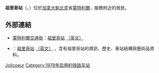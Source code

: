 {{Infobox station 
| name          = 祖里哥<br />{{lang|fr|Jolicoeur}}
| type          = 
| style         = Montreal Metro
| image         = Jolicoeur metro station.jpg
| image_caption = 
| address       = [[魁北克省|魁北克省]][[蒙特利爾|蒙特利爾]]{{link-en|西南區 (蒙特利爾)|Le Sud-Ouest|西南區}}德樂街6200號
| country       = [[加拿大|加拿大]]
| coordinates   = {{Coord|45|27|24|N|73|34|55|W|type:railwaystation_region:CA-QC|display=inline,title}}
| elevation     = 
| line          = [[蒙特利爾地鐵綠線|綠線]]
| other         = {{Rail color box|system=AMT|line=STM}}{{legend|#{{RTM color|RTM Roussillon (CITROUS)}}|'''RTM Roussillon (CITROUS)'''}}
| structure     = 
| platform      = 
| depth         = {{convert|4.6|m|ftin|abbr=off}}，最60深
| levels        = 
| tracks        = 
| parking       = 
| bicycle       = 
| opened        = 1978年9月3日
| architect     = Claude Boucher
| closed        = 
| rebuilt       = 
| electrified   = 
| ADA           = 
| code          = 
| owned         =
| operator      = [[蒙特利爾交通局|蒙特利爾交通局]]
| zone          = 
| status        =
| former        = 
| passengers    = 1,855,620進出（2006年），46/68
| pass_year     = 
| pass_percent  = 
| pass_system   = 
| mpassengers   = 
| services      = 
| map_locator   = 
| web           = 
}}
'''祖里哥站'''（{{lang-fr|Station Jolicoeur}}、{{lang-en|Jolicoeur Station}}）位於[[加拿大|加拿大]][[魁北克|魁北克]]省[[蒙特利爾|蒙特利爾]]，服務附近的居民。

== 外部連結 ==

* {{fr}}{{en}}[[蒙特利爾交通局|蒙特利爾交通局]]：[http://www.stm.info/metro/M41.htm 祖里哥站] {{Wayback|url=http://www.stm.info/metro/M41.htm |date=20130708021431 }}[http://www.stm.info/English/metro/a-M41.htm （英文）] {{Wayback|url=http://www.stm.info/English/metro/a-M41.htm |date=20130701014643 }}
* {{fr}}{{en}}{{lang|en|metrodemontreal.com}}：[http://www.metrodemontreal.com/green/jolicoeur/index-f.html 祖里哥站] {{Wayback|url=http://www.metrodemontreal.com/green/jolicoeur/index-f.html |date=20200224053751 }}[http://www.metrodemontreal.com/green/jolicoeur/ （英文）] {{Wayback|url=http://www.metrodemontreal.com/green/jolicoeur/ |date=20160303172624 }}，含有祖里哥站的資訊、歷史、車站結構與藝術品資料。

{{蒙特利爾地鐵}}

[[Category:蒙特利爾地鐵綠線車站|Jolicoeur]]
[[Category:1978年启用的铁路车站|Category:1978年启用的铁路车站]]